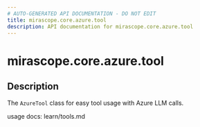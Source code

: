 ```yaml
---
# AUTO-GENERATED API DOCUMENTATION - DO NOT EDIT
title: mirascope.core.azure.tool
description: API documentation for mirascope.core.azure.tool
---
```


# mirascope.core.azure.tool

<ApiType type="Module" />

## Description

The `AzureTool` class for easy tool usage with Azure LLM calls.

usage docs: learn/tools.md


